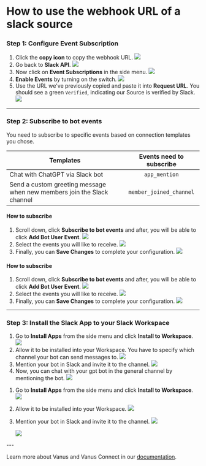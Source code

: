 
# How to use the webhook URL of a slack source

### Step 1: Configure Event Subscription
1. Click the **copy icon** to copy the webhook URL.
![](images/img_10.png)
2. Go back to **Slack API**.
![](images/img_5.png)
3. Now click on **Event Subscriptions** in the side menu.
![](images/img_6.png)
4. **Enable Events** by turning on the switch.
![](images/img_7.png)
5. Use the URL we've previously copied and paste it into **Request URL**. You should see a green `Verified`, indicating our Source is verified by Slack.
![](images/img_8.png)

---

### Step 2: Subscribe to bot events

You need to subscribe to specific events based on connection templates you chose.

| Templates                                                                |  Events need to subscribe  |
|--------------------------------------------------------------------------|:--------------------------:|
| Chat with ChatGPT via Slack bot                                          |       `app_mention`        |
| Send a custom greeting message when new members join the Slack channel   |  `member_joined_channel`   |

<Tabs>

<TabItem label="app_mention" value="app_mention">

#### How to subscribe

1. Scroll down, click **Subscribe to bot events** and after, you will be able to click **Add Bot User Event**.
![](images/img_9.png)
2. Select the events you will like to receive.
![](images/app_mention.png)
3. Finally, you can **Save Changes** to complete your configuration.
![](images/save-changes.png)

</TabItem>

<TabItem label="member_joined_channel" value="member_joined_channel">

#### How to subscribe

1. Scroll down, click **Subscribe to bot events** and after, you will be able to click **Add Bot User Event**.
![](images/img_9.png)
2. Select the events you will like to receive.
![](images/member_joined.png)
3. Finally, you can **Save Changes** to complete your configuration.
![](images/save%20changes.png)

</TabItem>

</Tabs>

---

### Step 3: Install the Slack App to your Slack Workspace

<Tabs>

<TabItem label="app_mention" value="app_mention">

1. Go to **Install Apps** from the side menu and click **Install to Workspace**.
   ![](images/img_13.png)
2. Allow it to be installed into your Workspace. You have to specify which channel your bot can send messages to.
      ![](images/install-slack-app.png)
3. Mention your bot in Slack and invite it to the channel.
   ![](images/add-to-channel.png)
4. Now, you can chat with your gpt bot in the general channel by mentioning the bot.
   ![](images/mention-slack-bot.png)

</TabItem>
<TabItem label="member_joined_channel" value="member_joined_channel">

1. Go to **Install Apps** from the side menu and click **Install to Workspace**.
   ![](images/img_13.png)
2. Allow it to be installed into your Workspace.
      ![](images/img_14.png)
3. Mention your bot in Slack and invite it to the channel.
   ![](images/add-to-channel.png)

   ![](images/message-sent.png)

</TabItem>
</Tabs>
---

Learn more about Vanus and Vanus Connect in our [documentation](https://docs.vanus.ai).
